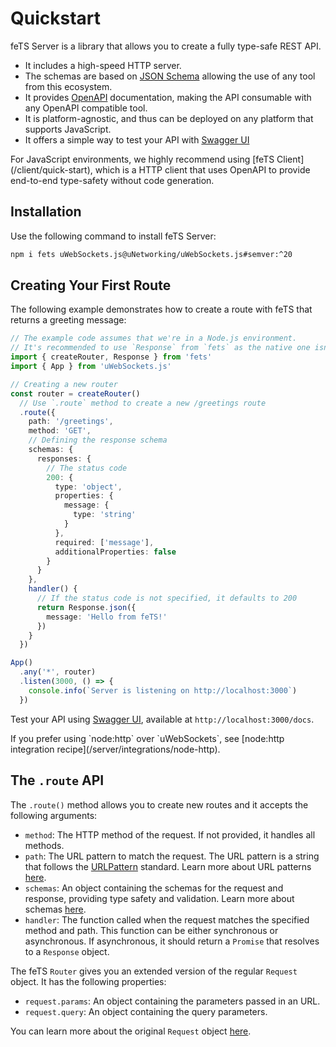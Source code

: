 
# Quickstart

feTS Server is a library that allows you to create a fully type-safe REST API.

- It includes a high-speed HTTP server.
- The schemas are based on [JSON Schema](https://json-schema.org/) allowing the use of any tool from
  this ecosystem.
- It provides [OpenAPI](https://swagger.io/specification/) documentation, making the API consumable
  with any OpenAPI compatible tool.
- It is platform-agnostic, and thus can be deployed on any platform that supports JavaScript.
- It offers a simple way to test your API with [Swagger UI](https://swagger.io/tools/swagger-ui/)

<Callout type="info">
  For JavaScript environments, we highly recommend using [feTS Client](/client/quick-start), which
  is a HTTP client that uses OpenAPI to provide end-to-end type-safety without code generation.
</Callout>

## Installation

Use the following command to install feTS Server:

```sh npm2yarn
npm i fets uWebSockets.js@uNetworking/uWebSockets.js#semver:^20
```

## Creating Your First Route

The following example demonstrates how to create a route with feTS that returns a greeting message:

```ts filename="greetings-router.ts"
// The example code assumes that we're in a Node.js environment.
// It's recommended to use `Response` from `fets` as the native one isn't type-safe.
import { createRouter, Response } from 'fets'
import { App } from 'uWebSockets.js'

// Creating a new router
const router = createRouter()
  // Use `.route` method to create a new /greetings route
  .route({
    path: '/greetings',
    method: 'GET',
    // Defining the response schema
    schemas: {
      responses: {
        // The status code
        200: {
          type: 'object',
          properties: {
            message: {
              type: 'string'
            }
          },
          required: ['message'],
          additionalProperties: false
        }
      }
    },
    handler() {
      // If the status code is not specified, it defaults to 200
      return Response.json({
        message: 'Hello from feTS!'
      })
    }
  })

App()
  .any('*', router)
  .listen(3000, () => {
    console.info(`Server is listening on http://localhost:3000`)
  })
```

Test your API using [Swagger UI](https://swagger.io/tools/swagger-ui/), available at
`http://localhost:3000/docs`.

<Callout type="info">
  If you prefer using `node:http` over `uWebSockets`, see [node:http integration
  recipe](/server/integrations/node-http).
</Callout>

## The `.route` API

The `.route()` method allows you to create new routes and it accepts the following arguments:

- `method`: The HTTP method of the request. If not provided, it handles all methods.
- `path`: The URL pattern to match the request. The URL pattern is a string that follows the
  [URLPattern](https://developer.mozilla.org/en-US/docs/Web/API/URLPattern) standard. Learn more
  about URL patterns
  [here](https://developer.mozilla.org/en-US/docs/Web/API/URLPattern/URLPattern#matching_a_pathname).
- `schemas`: An object containing the schemas for the request and response, providing type safety
  and validation. Learn more about schemas
  [here](#end-to-end-type-safety-and-validation-with-json-schema).
- `handler`: The function called when the request matches the specified method and path. This
  function can be either synchronous or asynchronous. If asynchronous, it should return a `Promise`
  that resolves to a `Response` object.

The feTS `Router` gives you an extended version of the regular `Request` object. It has the
following properties:

- `request.params`: An object containing the parameters passed in an URL.
- `request.query`: An object containing the query parameters.

You can learn more about the original `Request` object
[here](https://developer.mozilla.org/en-US/docs/Web/API/Request).
